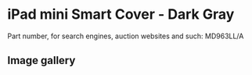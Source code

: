 
# iPad mini Smart Cover - Dark Gray

Part number, for search engines, auction websites and such: MD963LL/A

## Image gallery

<div style={{ width: "768px" }}>
  <GalleryComponent
    images={[
      {
        original: "/everysource/MD963.png",
        thumbnail: "/everypreview/MD963.png",
      },
      {
        original: "/everysource/MD963_AV1_BLACK.png",
        thumbnail: "/everypreview/MD963_AV1_BLACK.png",
      },
      {
        original: "/everysource/MD963_AV1_WHITE.png",
        thumbnail: "/everypreview/MD963_AV1_WHITE.png",
      },
      {
        original: "/everysource/MD963_AV2.png",
        thumbnail: "/everypreview/MD963_AV2.png",
      },
      {
        original: "/everysource/MD963_AV2_BLACK.png",
        thumbnail: "/everypreview/MD963_AV2_BLACK.png",
      },
      {
        original: "/everysource/MD963_AV2_WHITE.png",
        thumbnail: "/everypreview/MD963_AV2_WHITE.png",
      },
      {
        original: "/everysource/MD963_AV3_BLACK.png",
        thumbnail: "/everypreview/MD963_AV3_BLACK.png",
      },
      {
        original: "/everysource/MD963_AV3_WHITE.png",
        thumbnail: "/everypreview/MD963_AV3_WHITE.png",
      },
      {
        original: "/everysource/MD963_AV4_BLACK.png",
        thumbnail: "/everypreview/MD963_AV4_BLACK.png",
      },
      {
        original: "/everysource/MD963_AV4_WHITE.png",
        thumbnail: "/everypreview/MD963_AV4_WHITE.png",
      },
      {
        original: "/everysource/MD963_AV5.png",
        thumbnail: "/everypreview/MD963_AV5.png",
      }
    ]}
  />
</div>